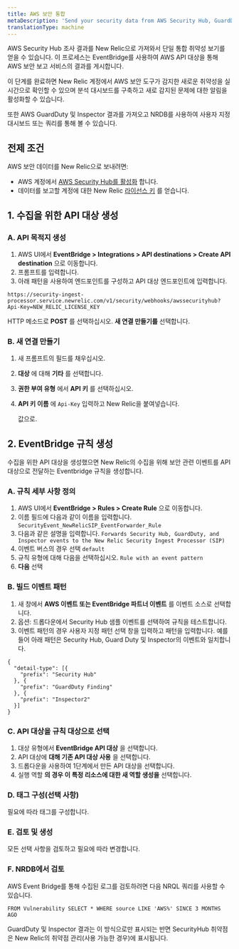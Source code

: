 ```yaml
---
title: AWS 보안 통합
metaDescription: 'Send your security data from AWS Security Hub, GuardDuty, and inspector directly to New Relic.'
translationType: machine
---
```


AWS Security Hub 조사 결과를 New Relic으로 가져와서 단일 통합 취약성 보기를 얻을 수 있습니다. 이 프로세스는 EventBridge를 사용하여 AWS API 대상을 통해 AWS 보안 보고 서비스의 결과를 게시합니다.

이 단계를 완료하면 New Relic 계정에서 AWS 보안 도구가 감지한 새로운 취약성을 실시간으로 확인할 수 있으며 분석 대시보드를 구축하고 새로 감지된 문제에 대한 알림을 활성화할 수 있습니다.

또한 AWS GuardDuty 및 Inspector 결과를 가져오고 NRDB를 사용하여 사용자 지정 대시보드 또는 쿼리를 통해 볼 수 있습니다.

## 전제 조건

AWS 보안 데이터를 New Relic으로 보내려면:

* AWS 계정에서 [AWS Security Hub를 활성화](https://docs.aws.amazon.com/securityhub/latest/userguide/securityhub-settingup.html) 합니다.
* 데이터를 보고할 계정에 대한 New Relic [라이선스 키](/docs/accounts-partnerships/install-new-relic/account-setup/license-key) 를 얻습니다.

## 1. 수집을 위한 API 대상 생성

### A. API 목적지 생성

1. AWS UI에서 **EventBridge > Integrations > API destinations > Create API destination** 으로 이동합니다.
2. 프롬프트를 입력합니다.
3. 아래 패턴을 사용하여 엔드포인트를 구성하고 API 대상 엔드포인트에 입력합니다.

```
https://security-ingest-processor.service.newrelic.com/v1/security/webhooks/awssecurityhub?Api-Key=NEW_RELIC_LICENSE_KEY
```

HTTP 메소드로 **POST** 를 선택하십시오. **새 연결 만들기를** 선택합니다.

### B. 새 연결 만들기

1. 새 프롬프트의 필드를 채우십시오.

2. **대상** 에 대해 **기타** 를 선택합니다.

3. **권한 부여 유형** 에서 **API 키** 를 선택하십시오.

4. **API 키 이름** 에 `Api-Key` 입력하고 New Relic을 붙여넣습니다.

   <InlinePopover type="licenseKey"/>

   값으로.

## 2. EventBridge 규칙 생성

수집을 위한 API 대상을 생성했으면 New Relic의 수집을 위해 보안 관련 이벤트를 API 대상으로 전달하는 Eventbridge 규칙을 생성합니다.

### A. 규칙 세부 사항 정의

1. AWS UI에서 **EventBridge > Rules > Create Rule** 으로 이동합니다.
2. 이름 필드에 다음과 같이 이름을 입력합니다. `SecurityEvent_NewRelicSIP_EventForwarder_Rule`
3. 다음과 같은 설명을 입력합니다. `Forwards Security Hub, GuardDuty, and Inspector events to the New Relic Security Ingest Processor (SIP)`
4. 이벤트 버스의 경우 선택 `default`
5. 규칙 유형에 대해 다음을 선택하십시오. `Rule with an event pattern`
6. **다음** 선택

### B. 빌드 이벤트 패턴

1. 새 창에서 **AWS 이벤트 또는 EventBridge 파트너 이벤트** 를 이벤트 소스로 선택합니다.
2. 옵션: 드롭다운에서 Security Hub 샘플 이벤트를 선택하여 규칙을 테스트합니다.
3. 이벤트 패턴의 경우 사용자 지정 패턴 선택 창을 입력하고 패턴을 입력합니다. 예를 들어 아래 패턴은 Security Hub, Guard Duty 및 Inspector의 이벤트와 일치합니다.

```
{
  "detail-type": [{
    "prefix": "Security Hub"
  }, {
    "prefix": "GuardDuty Finding"
  }, {
    "prefix": "Inspector2"
  }]
}
```

### C. API 대상을 규칙 대상으로 선택

1. 대상 유형에서 **EventBridge API 대상** 을 선택합니다.
2. API 대상에 **대해 기존 API 대상 사용** 을 선택합니다.
3. 드롭다운을 사용하여 1단계에서 만든 API 대상을 선택합니다.
4. 실행 역할 **의 경우 이 특정 리소스에 대한 새 역할 생성을** 선택합니다.

### D. 태그 구성(선택 사항)

필요에 따라 태그를 구성합니다.

### E. 검토 및 생성

모든 선택 사항을 검토하고 필요에 따라 변경합니다.

### F. NRDB에서 검토

AWS Event Bridge를 통해 수집된 로그를 검토하려면 다음 NRQL 쿼리를 사용할 수 있습니다.

```
FROM Vulnerability SELECT * WHERE source LIKE 'AWS%' SINCE 3 MONTHS AGO
```

GuardDuty 및 Inspector 결과는 이 방식으로만 표시되는 반면 SecurityHub 취약점은 New Relic의 취약점 관리(사용 가능한 경우)에 표시됩니다.